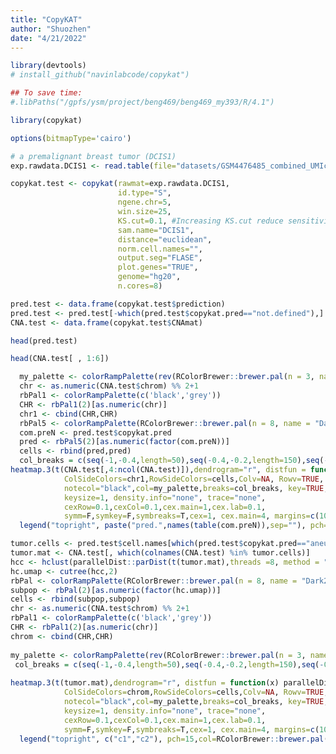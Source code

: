 ```yaml
---
title: "CopyKAT"
author: "Shuozhen"
date: "4/21/2022"
---
```


```r
library(devtools)
# install_github("navinlabcode/copykat")

## To save time:
#.libPaths("/gpfs/ysm/project/beng469/beng469_my393/R/4.1")
```

```r
library(copykat)
```

```r
options(bitmapType='cairo')
```

```r
# a premalignant breast tumor (DCIS1) 
exp.rawdata.DCIS1 <- read.table(file="datasets/GSM4476485_combined_UMIcount_CellTypes_DCIS1.txt", header=TRUE)
```

```r
copykat.test <- copykat(rawmat=exp.rawdata.DCIS1, 
                        id.type="S", 
                        ngene.chr=5, 
                        win.size=25, 
                        KS.cut=0.1, #Increasing KS.cut reduce sensitivity. Usually it works in a range of 0.05-0.15.
                        sam.name="DCIS1", 
                        distance="euclidean", 
                        norm.cell.names="",
                        output.seg="FLASE", 
                        plot.genes="TRUE", 
                        genome="hg20",
                        n.cores=8)
```

```r
pred.test <- data.frame(copykat.test$prediction)
pred.test <- pred.test[-which(pred.test$copykat.pred=="not.defined"),]  ##remove undefined cells
CNA.test <- data.frame(copykat.test$CNAmat)
```

```r
head(pred.test)
```

```r
head(CNA.test[ , 1:6])
```

```r
  my_palette <- colorRampPalette(rev(RColorBrewer::brewer.pal(n = 3, name = "RdBu")))(n = 999)
  chr <- as.numeric(CNA.test$chrom) %% 2+1
  rbPal1 <- colorRampPalette(c('black','grey'))
  CHR <- rbPal1(2)[as.numeric(chr)]
  chr1 <- cbind(CHR,CHR)
  rbPal5 <- colorRampPalette(RColorBrewer::brewer.pal(n = 8, name = "Dark2")[2:1])
  com.preN <- pred.test$copykat.pred
  pred <- rbPal5(2)[as.numeric(factor(com.preN))]
  cells <- rbind(pred,pred)
  col_breaks = c(seq(-1,-0.4,length=50),seq(-0.4,-0.2,length=150),seq(-0.2,0.2,length=600),seq(0.2,0.4,length=150),seq(0.4, 1,length=50))
heatmap.3(t(CNA.test[,4:ncol(CNA.test)]),dendrogram="r", distfun = function(x) parallelDist::parDist(x,threads =4, method = "euclidean"), hclustfun = function(x) hclust(x, method="ward.D2"),
            ColSideColors=chr1,RowSideColors=cells,Colv=NA, Rowv=TRUE,
            notecol="black",col=my_palette,breaks=col_breaks, key=TRUE,
            keysize=1, density.info="none", trace="none",
            cexRow=0.1,cexCol=0.1,cex.main=1,cex.lab=0.1,
            symm=F,symkey=F,symbreaks=T,cex=1, cex.main=4, margins=c(10,10))
  legend("topright", paste("pred.",names(table(com.preN)),sep=""), pch=15,col=RColorBrewer::brewer.pal(n = 8, name = "Dark2")[2:1], cex=0.6, bty="n")
```


```r
tumor.cells <- pred.test$cell.names[which(pred.test$copykat.pred=="aneuploid")]
tumor.mat <- CNA.test[, which(colnames(CNA.test) %in% tumor.cells)]
hcc <- hclust(parallelDist::parDist(t(tumor.mat),threads =8, method = "euclidean"), method = "ward.D2")
hc.umap <- cutree(hcc,2)
rbPal <- colorRampPalette(RColorBrewer::brewer.pal(n = 8, name = "Dark2")[3:4])
subpop <- rbPal(2)[as.numeric(factor(hc.umap))]
cells <- rbind(subpop,subpop)
chr <- as.numeric(CNA.test$chrom) %% 2+1
rbPal1 <- colorRampPalette(c('black','grey'))
CHR <- rbPal1(2)[as.numeric(chr)]
chrom <- cbind(CHR,CHR)
                                                                       
my_palette <- colorRampPalette(rev(RColorBrewer::brewer.pal(n = 3, name = 'RdBu')))(n = 999)
 col_breaks = c(seq(-1,-0.4,length=50),seq(-0.4,-0.2,length=150),seq(-0.2,0.2,length=600),seq(0.2,0.4,length=150),seq(0.4, 1,length=50))
 
heatmap.3(t(tumor.mat),dendrogram="r", distfun = function(x) parallelDist::parDist(x,threads =4, method = "euclidean"), hclustfun = function(x) hclust(x, method="ward.D2"),
            ColSideColors=chrom,RowSideColors=cells,Colv=NA, Rowv=TRUE,
            notecol="black",col=my_palette,breaks=col_breaks, key=TRUE,
            keysize=1, density.info="none", trace="none",
            cexRow=0.1,cexCol=0.1,cex.main=1,cex.lab=0.1,
            symm=F,symkey=F,symbreaks=T,cex=1, cex.main=4, margins=c(10,10))
  legend("topright", c("c1","c2"), pch=15,col=RColorBrewer::brewer.pal(n = 8, name = "Dark2")[3:4], cex=0.9, bty='n')
```

